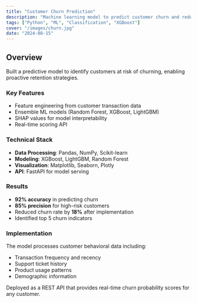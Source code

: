 ```yaml
---
title: "Customer Churn Prediction"
description: "Machine learning model to predict customer churn and reduce attrition rates."
tags: ["Python", "ML", "Classification", "XGBoost"]
cover: "/images/churn.jpg"
date: "2024-08-15"
---
```


## Overview

Built a predictive model to identify customers at risk of churning, enabling proactive retention strategies.

### Key Features

- Feature engineering from customer transaction data
- Ensemble ML models (Random Forest, XGBoost, LightGBM)
- SHAP values for model interpretability
- Real-time scoring API

### Technical Stack

- **Data Processing**: Pandas, NumPy, Scikit-learn
- **Modeling**: XGBoost, LightGBM, Random Forest
- **Visualization**: Matplotlib, Seaborn, Plotly
- **API**: FastAPI for model serving

### Results

- **92% accuracy** in predicting churn
- **85% precision** for high-risk customers
- Reduced churn rate by **18%** after implementation
- Identified top 5 churn indicators

### Implementation

The model processes customer behavioral data including:
- Transaction frequency and recency
- Support ticket history
- Product usage patterns
- Demographic information

Deployed as a REST API that provides real-time churn probability scores for any customer.
